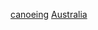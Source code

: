 {{Commons category|Canoers from Australia}}

[[Category:澳大利亚运动员|canoeing]]
[[Category:各國輕艇運動員|Australia]]